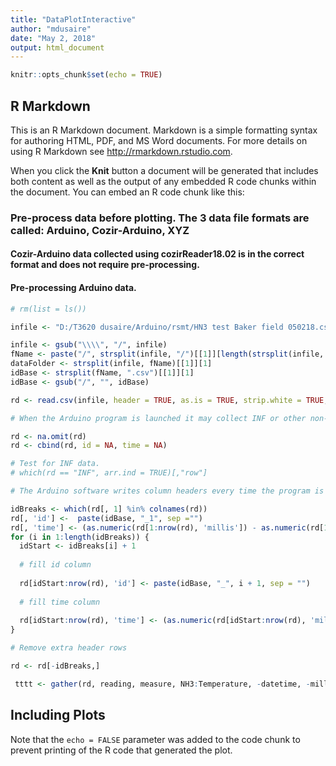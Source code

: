 ```yaml
---
title: "DataPlotInteractive"
author: "mdusaire"
date: "May 2, 2018"
output: html_document
---
```


```r
knitr::opts_chunk$set(echo = TRUE)
```

## R Markdown

This is an R Markdown document. Markdown is a simple formatting syntax for authoring HTML, PDF, and MS Word documents. For more details on using R Markdown see <http://rmarkdown.rstudio.com>.

When you click the **Knit** button a document will be generated that includes both content as well as the output of any embedded R code chunks within the document. You can embed an R code chunk like this:

### Pre-process data before plotting.  The 3 data file formats are called:  Arduino, Cozir-Arduino, XYZ

#### Cozir-Arduino data collected using cozirReader18.02 is in the correct format and does not require pre-processing.

#### Pre-processing Arduino data.

```r

# rm(list = ls())

infile <- "D:/T3620 dusaire/Arduino/rsmt/HN3 test Baker field 050218.csv"

infile <- gsub("\\\\", "/", infile)
fName <- paste("/", strsplit(infile, "/")[[1]][length(strsplit(infile, "/")[[1]])], sep = "")
dataFolder <- strsplit(infile, fName)[[1]][1]
idBase <- strsplit(fName, ".csv")[[1]][1]
idBase <- gsub("/", "", idBase)

rd <- read.csv(infile, header = TRUE, as.is = TRUE, strip.white = TRUE, blank.lines.skip = TRUE, na.strings = c("NA", "INF"))

# When the Arduino program is launched it may collect INF or other non-data if the sensors or program did not initialize correctly.  Remove these rows of non-data.

rd <- na.omit(rd)
rd <- cbind(rd, id = NA, time = NA)

# Test for INF data.
# which(rd == "INF", arr.ind = TRUE)[,"row"]

# The Arduino software writes column headers every time the program is launched.  Use column header location to break data into data blocks.

idBreaks <- which(rd[, 1] %in% colnames(rd))
rd[, 'id'] <-  paste(idBase, "_1", sep ="")
rd[, 'time'] <- (as.numeric(rd[1:nrow(rd), 'millis']) - as.numeric(rd[1, 'millis'])) / 1000
for (i in 1:length(idBreaks)) {
  idStart <- idBreaks[i] + 1
  
  # fill id column
  
  rd[idStart:nrow(rd), 'id'] <- paste(idBase, "_", i + 1, sep = "")
  
  # fill time column
  
  rd[idStart:nrow(rd), 'time'] <- (as.numeric(rd[idStart:nrow(rd), 'millis']) - as.numeric(rd[idStart, 'millis'])) / 1000
}

# Remove extra header rows

rd <- rd[-idBreaks,]

 tttt <- gather(rd, reading, measure, NH3:Temperature, -datetime, -millis, -time)
```

## Including Plots


Note that the `echo = FALSE` parameter was added to the code chunk to prevent printing of the R code that generated the plot.
